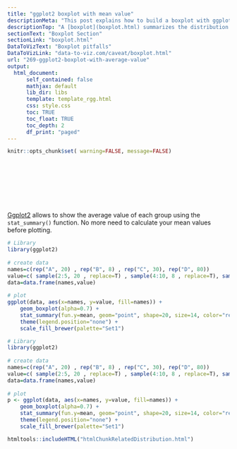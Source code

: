 ```yaml
---
title: "ggplot2 boxplot with mean value"
descriptionMeta: "This post explains how to build a boxplot with ggplot2, adding a marker for the mean of each group."
descriptionTop: "A [boxplot](boxplot.html) summarizes the distribution of a continuous variable and notably displays the median of each group. This post explains how to add the value of the mean for each group with [ggplot2](ggplot2-package.html)."
sectionText: "Boxplot Section"
sectionLink: "boxplot.html"
DataToVizText: "Boxplot pitfalls"
DataToVizLink: "data-to-viz.com/caveat/boxplot.html"
url: "269-ggplot2-boxplot-with-average-value"
output:
  html_document:
      self_contained: false    
      mathjax: default
      lib_dir: libs
      template: template_rgg.html
      css: style.css
      toc: TRUE
      toc_float: TRUE
      toc_depth: 2
      df_print: "paged"
---
```



```r
knitr::opts_chunk$set( warning=FALSE, message=FALSE)
```

<div class="container" style="padding-top: 100px">




<div class = "row">

<div class = "col-md-6  col-sm-12 align-self-center">

[Ggplot2](ggplot2-package.html) allows to show the average value of each group using the `stat_summary()` function. No more need to calculate your mean values before plotting.

</div>


<div class = "col-md-6  col-sm-12">

```r
# Library
library(ggplot2)
 
# create data
names=c(rep("A", 20) , rep("B", 8) , rep("C", 30), rep("D", 80))
value=c( sample(2:5, 20 , replace=T) , sample(4:10, 8 , replace=T), sample(1:7, 30 , replace=T), sample(3:8, 80 , replace=T) )
data=data.frame(names,value)
 
# plot
ggplot(data, aes(x=names, y=value, fill=names)) +
    geom_boxplot(alpha=0.7) +
    stat_summary(fun.y=mean, geom="point", shape=20, size=14, color="red", fill="red") +
    theme(legend.position="none") +
    scale_fill_brewer(palette="Set1")
```
</div>
</div>



```r
# Library
library(ggplot2)
 
# create data
names=c(rep("A", 20) , rep("B", 8) , rep("C", 30), rep("D", 80))
value=c( sample(2:5, 20 , replace=T) , sample(4:10, 8 , replace=T), sample(1:7, 30 , replace=T), sample(3:8, 80 , replace=T) )
data=data.frame(names,value)
 
# plot
p <- ggplot(data, aes(x=names, y=value, fill=names)) +
    geom_boxplot(alpha=0.7) +
    stat_summary(fun.y=mean, geom="point", shape=20, size=14, color="red", fill="red") +
    theme(legend.position="none") +
    scale_fill_brewer(palette="Set1")
```

<!-- Close container -->
</div>




```r
htmltools::includeHTML("htmlChunkRelatedDistribution.html")
```
